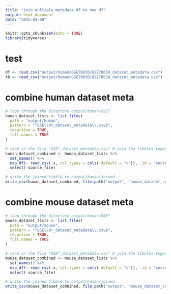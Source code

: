 ```yaml
---
title: "join multiple metadata df to one df"
output: html_document
date: "2025-04-09"
---
```


```r
knitr::opts_chunk$set(echo = TRUE)
library(tidyverse)
```

# test
```r
df <- read.csv("output/human/GSE70630/GSE70630_dataset_metadata.csv")
tb <- read_csv("output/human/GSE70630/GSE70630_dataset_metadata.csv")
```


# combine human dataset meta
```r
# loop through the directory output/human/GSE*
human_dataset_lists <- list.files(
  path = "output/human",
  pattern = "^GSE\\d+_dataset_metadata\\.csv$",
  recursive = TRUE,
  full.names = TRUE
)

# read in the file "GSE*_dataset_metadata.csv" # join the tibbles together
human_dataset_combined <- human_dataset_lists %>%
  set_names() %>%
  map_df(~ read_csv(.x, col_types = cols(.default = "c")), .id = "source_file")%>%
  select(-source_file)

# write the joined tibble to output/human/joined
write_csv(human_dataset_combined, file.path("output", "human_dataset_combined.csv"))
```

# combine mouse dataset meta
```r
# loop through the directory output/human/GSE*
mouse_dataset_lists <- list.files(
  path = "output/mouse",
  pattern = "^GSE\\d+_dataset_metadata\\.csv$",
  recursive = TRUE,
  full.names = TRUE
)

# read in the file "GSE*_dataset_metadata.csv" # join the tibbles together
mouse_dataset_combined <- mouse_dataset_lists %>%
  set_names() %>%
  map_df(~ read_csv(.x, col_types = cols(.default = "c")), .id = "source_file")%>%
  select(-source_file)

# write the joined tibble to output/human/joined
write_csv(mouse_dataset_combined, file.path("output", "mouse_dataset_combined.csv"))
```
